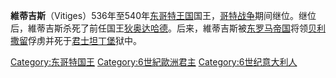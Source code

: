 '''維蒂吉斯'''（Vitiges）536年至540年[[东哥特王国|东哥特王国]]国王，[[哥特战争|哥特战争]]期间继位。继位后，維蒂吉斯杀死了前任国王[[狄奥达哈德|狄奥达哈德]]。后来，維蒂吉斯被[[东罗马帝国|东罗马帝国]]将领[[贝利撒留|贝利撒留]]俘虏并死于[[君士坦丁堡|君士坦丁堡]]狱中。

{{古代意大利統治者}}
[[Category:东哥特国王|Category:东哥特国王]]
[[Category:6世紀歐洲君主|Category:6世紀歐洲君主]]
[[Category:6世纪意大利人|Category:6世纪意大利人]]